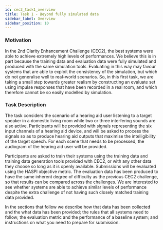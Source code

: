 ```yaml
---
id: cec3_task1_overview
title: Task 1 - Beyond fully simulated data
sidebar_label: Overview
sidebar_position: 10
---
```


### Motivation

In the 2nd Clarity Enhancement Challenge (CEC2), the best systems were able to achieve extremely high levels of performances. We believe this is in part because the training data and evaluation data were fully simulated and produced with the same simulation tools. Evaluating in this way may favour systems that are able to exploit the consistency of the simulation, but which do not generalise well to real-world scenarios. So, in this first task, we are taking a small step towards greater realism by constructing an evaluate set using impulse responses that have been recorded in a real room, and which therefore cannot be so easily modelled by simulation.

### Task Description

The task considers the scenario of a hearing aid user listening to a target speaker in a domestic living room while two or three interfering sounds are also active. Participants will be provided with signals representing the six input channels of a hearing aid device, and will be asked to process the signals so as to produce hearing aid outputs that maximise the intelligibility of the target speech. For each scene that needs to be processed, the audiogram of the hearing aid user will be provided.

Participants are asked to train their systems using the training data and training data generation tools provided with CEC2, or with any other data they choose so long as it is openly available. Submissions will be evaluated using the HASPI objective metric. The evaluation data has been produced to have the same inherent degree of difficulty as the previous CEC2 challenge, so that results can be compared across the challenges. We are interested to see whether systems are able to achieve similar levels of performance despite the extra challenge of not having such closely matched training data provided.

In the sections that follow we describe how that data has been collected and the what data has been provided; the rules that all systems need to follow; the evaluation metric and the performance of a baseline system; and instructions on what you need to prepare for submission.
